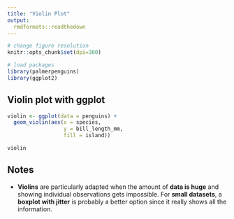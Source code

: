 ```yaml
---
title: "Violin Plot"
output: 
  rmdformats::readthedown 
---
```



```r
# change figure resolution
knitr::opts_chunk$set(dpi=300)

# load packages
library(palmerpenguins)
library(ggplot2)
```

## Violin plot with ggplot
```r
violin <- ggplot(data = penguins) +
  geom_violin(aes(x = species, 
                  y = bill_length_mm, 
                  fill = island)) 

violin
```

## Notes
- **Violins** are particularly adapted when the amount of **data is huge** and showing individual observations gets impossible. For **small datasets**, a **boxplot with jitter** is probably a better option since it really shows all the information.